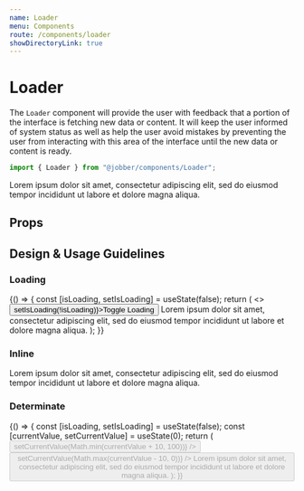 ```yaml
---
name: Loader
menu: Components
route: /components/loader
showDirectoryLink: true
---
```



# Loader

The `Loader` component will provide the user with feedback that a portion of the
interface is fetching new data or content. It will keep the user informed of
system status as well as help the user avoid mistakes by preventing the user
from interacting with this area of the interface until the new data or content
is ready.

```ts
import { Loader } from "@jobber/components/Loader";
```

<Playground>
  <Loader loading>
    <Card title="Loading Content">
      <Content>
        <Text>
          Lorem ipsum dolor sit amet, consectetur adipiscing elit, sed do
          eiusmod tempor incididunt ut labore et dolore magna aliqua.
        </Text>
      </Content>
    </Card>
  </Loader>
</Playground>

## Props

<Props of={Loader} />

## Design & Usage Guidelines

### Loading

<Playground>
  {() => {
    const [isLoading, setIsLoading] = useState(false);
    return (
      <>
        <button onClick={() => setIsLoading(!isLoading)}>Toggle Loading</button>
        <Loader loading={isLoading}>
          <Card title="Loading Content">
            <Content>
              <Text>
                Lorem ipsum dolor sit amet, consectetur adipiscing elit, sed do
                eiusmod tempor incididunt ut labore et dolore magna aliqua.
              </Text>
            </Content>
          </Card>
        </Loader>
      </>
    );
  }}
</Playground>

### Inline

<Playground>
  <Loader loading inline>
    <Card title="Loading Content">
      <Content>
        <Text>
          Lorem ipsum dolor sit amet, consectetur adipiscing elit, sed do
          eiusmod tempor incididunt ut labore et dolore magna aliqua.
        </Text>
      </Content>
    </Card>
  </Loader>
</Playground>

### Determinate

<Playground>
  {() => {
    const [isLoading, setIsLoading] = useState(false);
    const [currentValue, setCurrentValue] = useState(0);
    return (
      <Content>
        <Checkbox
          label="Loading"
          checked={isLoading}
          onChange={setIsLoading}
        />
        <Button
          label="Increase Loading Progress"
          size="small"
          icon="add"
          disabled={!isLoading}
          onClick={() => setCurrentValue(Math.min(currentValue + 10, 100))}
        />
        <Button
          label="Decrease Loading Progress"
          size="small"
          icon="minus2"
          disabled={!isLoading}
          onClick={() => setCurrentValue(Math.max(currentValue - 10, 0))}
        />
        <Loader
          determinate
          loading={isLoading}
          currentValue={currentValue}
          maxValue={100}
        >
          <Card title="Loading Content">
            <Content>
              <Text>
                Lorem ipsum dolor sit amet, consectetur adipiscing elit, sed do
                eiusmod tempor incididunt ut labore et dolore magna aliqua.
              </Text>
            </Content>
          </Card>
        </Loader>
      </Content>
    );
  }}
</Playground>

<!--
## Usage Guidelines

The `<Loader>` will provide funcitonality to display loading hints to the user when underlying components are loading.
-->

<!--
  What is the design purpose of this component? How do its responsibilities
  relate to other components? What should this component not be used for? What
  are some related components in Atlantis? Try to describe this component not
  in terms of what it looks like or what elements make it up, but what function
  it performs or how it enables a user to perform tasks (e.g. “Buttons allow users
  to initiate, complete, and reverse actions.” vs “Buttons are rectangular elements
  that have a green background and white text”).
-->

<!--
## Content Guidelines
-->

<!--
  What type of content does this component present (documents, text, images, other components)?
  What is the recommended, or expected, amount of content? What is the components’ behaviour when
  the provided content diverges from what is expected (image aspect ratio, amount of text, video
  vs audio, filesize)? Are there any important references to the [Product Vocabulary](https://atlantis.getjobber.com/guides/product-vocabulary)
  that should be made regarding this component? What happens when content is unavailable or unreliable
  (poor connection, empty states, flaky GPS data?)
-->

<!--
## Accessibility
-->

<!--
  Describe the accessibility concerns for the component. How does it handle touch vs cursor vs
  keyboard events? Should it capture input? What should a screen reader see when it's focuse?
-->

<!--
## Responsiveness
-->

<!--
  How should the component behave on an iPhone 8? An iPad? A 1920x1080 monitor? How does the
  component appear when the component itself is less than 375px wide? Less than 640px wide?
  Less than 1200px wide? Greater than 1200px? Does it change when the device DPI is higher
  or lower?
-->

<!--
## Mockup

<iframe
  style="border: 1px solid rgba(0, 0, 0, 0.1);"
  width="800"
  height="450"
  src="https://www.figma.com/embed?embed_host=share&url=https%3A%2F%2Fwww.figma.com%2Ffile%2F3BXCXXD9glMtj8RAHjXiQC%2FDesign-System-Contribution-TEMPLATE%3Fnode-id%3D332%253A5526"
  allowfullscreen
></iframe>
-->

<!--
  Insert a Figma mockup from the [Design System Contribution template](https://www.figma.com/file/3BXCXXD9glMtj8RAHjXiQC/Design-System-Contribution-TEMPLATE?node-id=26%3A2)
  that conveys the visual design of the component, with variants and state accounted for.
  Consider progressive enhancement; might this rely on newer browser features that aren’t
  widely supported yet?
-->

<!--
## Notes
-->

<!--
  What decisions worth remembering have gone into this component? Did we consider any potentially valuable
  functionality that we’re not implementing right now for scope purposes? Are there any design decisions
  that might need explaining beyond the usage guidelines? This will help consumers understand this component
  more fully.
-->
